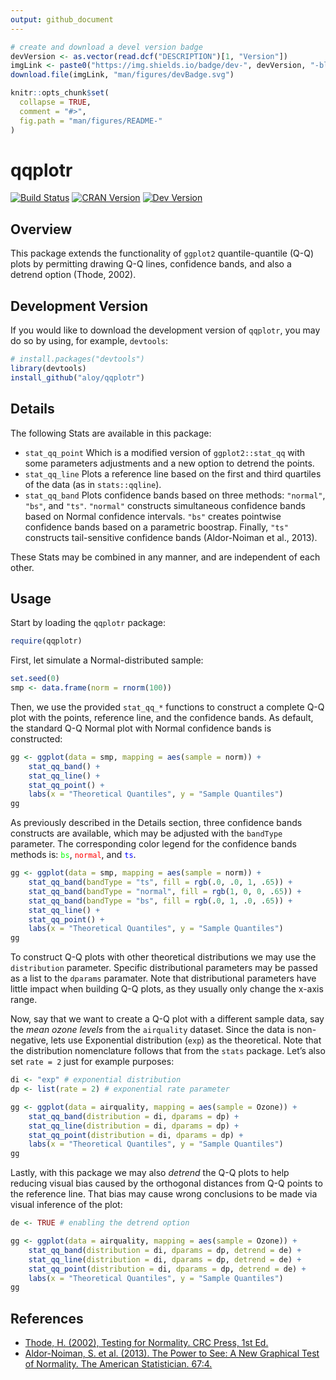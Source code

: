 ```yaml
---
output: github_document
---
```


<!-- README.md is generated from README.Rmd. Please edit that file -->

```r
# create and download a devel version badge
devVersion <- as.vector(read.dcf("DESCRIPTION")[1, "Version"])
imgLink <- paste0("https://img.shields.io/badge/dev-", devVersion, "-blue.svg")
download.file(imgLink, "man/figures/devBadge.svg")

knitr::opts_chunk$set(
  collapse = TRUE,
  comment = "#>",
  fig.path = "man/figures/README-"
)
```

# qqplotr

[![Build Status](https://travis-ci.org/aloy/qqplotr.svg?branch=master)](https://travis-ci.org/aloy/qqplotr)
[![CRAN Version](https://www.r-pkg.org/badges/version/qqplotr)](https://cran.r-project.org/package=qqplotr)
[![Dev Version](man/figures/devBadge.svg)](https://github.com/aloy/qqplotr)

## Overview

This package extends the functionality of `ggplot2` quantile-quantile (Q-Q) 
plots by permitting drawing Q-Q lines, confidence bands, and also a detrend 
option (Thode, 2002).

## Development Version

If you would like to download the development version of `qqplotr`, you may do
so by using, for example, `devtools`:

``` r
# install.packages("devtools")
library(devtools)
install_github("aloy/qqplotr")
```

## Details

The following Stats are available in this package:

* `stat_qq_point` Which is a modified version of `ggplot2::stat_qq` 
with some parameters adjustments and a new option to detrend the points.
* `stat_qq_line` Plots a reference line based on the first and third quartiles
of the data (as in `stats::qqline`).
* `stat_qq_band` Plots confidence bands based on three methods: `"normal"`, 
`"bs"`, and `"ts"`. `"normal"` constructs simultaneous confidence bands based on
Normal confidence intervals. `"bs"` creates pointwise confidence bands based on
a parametric boostrap. Finally, `"ts"` constructs tail-sensitive confidence
bands (Aldor-Noiman et al., 2013).

These Stats may be combined in any manner, and are independent of each other.

## Usage

Start by loading the `qqplotr` package:

```r
require(qqplotr)
```

First, let simulate a Normal-distributed sample:

```r
set.seed(0)
smp <- data.frame(norm = rnorm(100))
```

Then, we use the provided `stat_qq_*` functions to construct a complete Q-Q plot
with the points, reference line, and the confidence bands. As default, the 
standard Q-Q Normal plot with Normal confidence bands is constructed:

```r
gg <- ggplot(data = smp, mapping = aes(sample = norm)) +
	stat_qq_band() +
	stat_qq_line() +
	stat_qq_point() +
	labs(x = "Theoretical Quantiles", y = "Sample Quantiles")
gg
```

As previously described in the Details section, three confidence bands 
constructs are available, which may be adjusted with the `bandType` parameter.
The corresponding color legend for the confidence bands methods is: <span 
style="color:lime">`bs`</span>, <span style="color:red">`normal`</span>, and 
<span style="color:blue">`ts`</span>.

```r
gg <- ggplot(data = smp, mapping = aes(sample = norm)) +
	stat_qq_band(bandType = "ts", fill = rgb(.0, .0, 1, .65)) +
	stat_qq_band(bandType = "normal", fill = rgb(1, 0, 0, .65)) +
	stat_qq_band(bandType = "bs", fill = rgb(.0, 1, .0, .65)) +
	stat_qq_line() +
	stat_qq_point() +
	labs(x = "Theoretical Quantiles", y = "Sample Quantiles")
gg
```

To construct Q-Q plots with other theoretical distributions we may use the 
`distribution` parameter. Specific distributional parameters may be passed as a
list to the `dparams` paramater. Note that distributional parameters have little
impact when building Q-Q plots, as they usually only change the x-axis range.

Now, say that we want to create a Q-Q plot with a different sample data, say the
*mean ozone levels* from the `airquality` dataset. Since the data is
non-negative, lets use Exponential distribution (`exp`) as the theoretical. Note
that the distribution nomenclature follows that from the `stats` package. Let's
also set `rate = 2` just for example purposes:

```r
di <- "exp" # exponential distribution
dp <- list(rate = 2) # exponential rate parameter

gg <- ggplot(data = airquality, mapping = aes(sample = Ozone)) +
	stat_qq_band(distribution = di, dparams = dp) +
	stat_qq_line(distribution = di, dparams = dp) +
	stat_qq_point(distribution = di, dparams = dp) +
	labs(x = "Theoretical Quantiles", y = "Sample Quantiles")
gg
```

Lastly, with this package we may also *detrend* the Q-Q plots to help reducing
visual bias caused by the orthogonal distances from Q-Q points to the reference
line. That bias may cause wrong conclusions to be made via visual inference of
the plot:

```r
de <- TRUE # enabling the detrend option

gg <- ggplot(data = airquality, mapping = aes(sample = Ozone)) +
	stat_qq_band(distribution = di, dparams = dp, detrend = de) +
	stat_qq_line(distribution = di, dparams = dp, detrend = de) +
	stat_qq_point(distribution = di, dparams = dp, detrend = de) +
	labs(x = "Theoretical Quantiles", y = "Sample Quantiles")
gg
```


## References

* [Thode, H. (2002), Testing for Normality. CRC Press, 1st Ed.](https://www.crcpress.com/Testing-For-Normality/Thode/p/book/9780824796136)
* [Aldor-Noiman, S. et al. (2013). The Power to See: A New Graphical Test of
Normality. The American
Statistician. 67:4.](http://www.tandfonline.com/doi/abs/10.1080/00031305.2013.847865)
